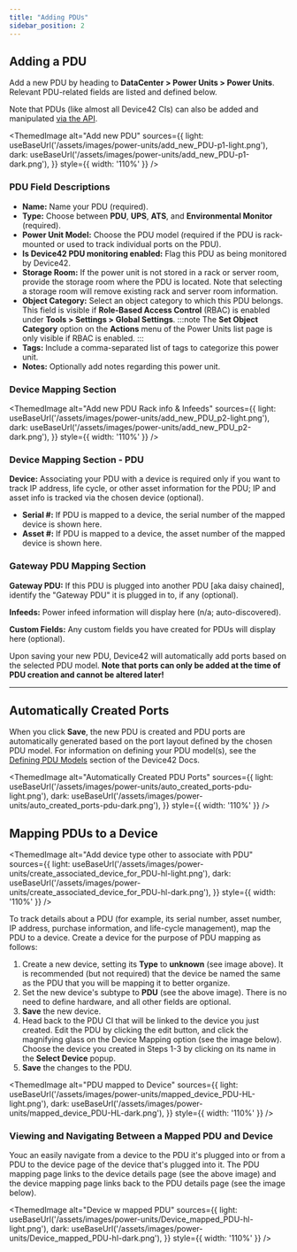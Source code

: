 ```yaml
---
title: "Adding PDUs"
sidebar_position: 2
---
```



## Adding a PDU

Add a new PDU by heading to **DataCenter > Power Units > Power Units**. Relevant PDU-related fields are listed and defined below. 

Note that PDUs (like almost all Device42 CIs) can also be added and manipulated [via the API](https://api.device42.com/#pdu).

<ThemedImage
  alt="Add new PDU"
  sources={{
    light: useBaseUrl('/assets/images/power-units/add_new_PDU-p1-light.png'),
    dark: useBaseUrl('/assets/images/power-units/add_new_PDU-p1-dark.png'),
  }}
  style={{ width: '110%' }}
/>

### PDU Field Descriptions

- **Name:** Name your PDU (required).
- **Type:** Choose between **PDU**, **UPS**, **ATS**, and **Environmental Monitor** (required).
- **Power Unit Model:** Choose the PDU model (required if the PDU is rack-mounted or used to track individual ports on the PDU).
- **Is Device42 PDU monitoring enabled:** Flag this PDU as being monitored by Device42.
- **Storage Room:** If the power unit is not stored in a rack or server room, provide the storage room where the PDU is located. Note that selecting a storage room will remove existing rack and server room information.
- **Object Category:** Select an object category to which this PDU belongs. This field is visible if **Role-Based Access Control** (RBAC) is enabled under **Tools > Settings > Global Settings**.
  :::note
  The **Set Object Category** option on the **Actions** menu of the Power Units list page is only visible if RBAC is enabled.
  :::
- **Tags:** Include a comma-separated list of tags to categorize this power unit.
- **Notes:** Optionally add notes regarding this power unit.

### Device Mapping Section

<ThemedImage
  alt="Add new PDU Rack info & Infeeds"
  sources={{
    light: useBaseUrl('/assets/images/power-units/add_new_PDU_p2-light.png'),
    dark: useBaseUrl('/assets/images/power-units/add_new_PDU_p2-dark.png'),
  }}
  style={{ width: '110%' }}
/>

### Device Mapping Section - PDU

**Device:** Associating your PDU with a device is required only if you want to track IP address, life cycle, or other asset information for the PDU; IP and asset info is tracked via the chosen device (optional).

- **Serial #:** If PDU is mapped to a device, the serial number of the mapped device is shown here.
- **Asset #:** If PDU is mapped to a device, the asset number of the mapped device is shown here.

### Gateway PDU Mapping Section

**Gateway PDU:** If this PDU is plugged into another PDU \[aka daisy chained\], identify the "Gateway PDU" it is plugged in to, if any (optional).

**Infeeds:** Power infeed information will display here (n/a; auto-discovered).

**Custom Fields:** Any custom fields you have created for PDUs will display here (optional).

Upon saving your new PDU, Device42 will automatically add ports based on the selected PDU model. **Note that ports can only be added at the time of PDU creation and cannot be altered later!**

* * *

## Automatically Created Ports

When you click **Save**, the new PDU is created and PDU ports are automatically generated based on the port layout defined by the chosen PDU model. For information on defining your PDU model(s), see the [Defining PDU Models](infrastructure-management/power-units/defining-pdu-models.mdx) section of the Device42 Docs.

<ThemedImage
  alt="Automatically Created PDU Ports"
  sources={{
    light: useBaseUrl('/assets/images/power-units/auto_created_ports-pdu-light.png'),
    dark: useBaseUrl('/assets/images/power-units/auto_created_ports-pdu-dark.png'),
  }}
  style={{ width: '110%' }}
/>

## Mapping PDUs to a Device

<ThemedImage
  alt="Add device type other to associate with PDU"
  sources={{
    light: useBaseUrl('/assets/images/power-units/create_associated_device_for_PDU-hl-light.png'),
    dark: useBaseUrl('/assets/images/power-units/create_associated_device_for_PDU-hl-dark.png'),
  }}
  style={{ width: '110%' }}
/>


To track details about a PDU (for example, its serial number, asset number, IP address, purchase information, and life-cycle management), map the PDU to a device. Create a device for the purpose of PDU mapping as follows:

1. Create a new device, setting its **Type** to **unknown** (see image above). It is recommended (but not required) that the device be named the same as the PDU that you will be mapping it to better organize.
2. Set the new device's subtype to **PDU** (see the above image). There is no need to define hardware, and all other fields are optional.
3. **Save** the new device.
4. Head back to the PDU CI that will be linked to the device you just created. Edit the PDU by clicking the edit button, and click the magnifying glass on the Device Mapping option (see the image below). Choose the device you created in Steps 1-3 by clicking on its name in the **Select Device** popup.
5. **Save** the changes to the PDU.

<ThemedImage
  alt="PDU mapped to Device"
  sources={{
    light: useBaseUrl('/assets/images/power-units/mapped_device_PDU-HL-light.png'),
    dark: useBaseUrl('/assets/images/power-units/mapped_device_PDU-HL-dark.png'),
  }}
  style={{ width: '110%' }}
/>
    
### Viewing and Navigating Between a Mapped PDU and Device

Youc an easily navigate from a device to the PDU it's plugged into or from a PDU to the device page of the device that's plugged into it. The PDU mapping page links to the device details page (see the above image) and the device mapping page links back to the PDU details page (see the image below).

<ThemedImage
  alt="Device w mapped PDU"
  sources={{
    light: useBaseUrl('/assets/images/power-units/Device_mapped_PDU-hl-light.png'),
    dark: useBaseUrl('/assets/images/power-units/Device_mapped_PDU-hl-dark.png'),
  }}
  style={{ width: '110%' }}
/>
